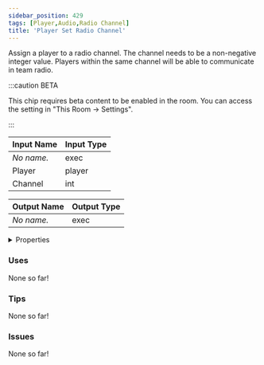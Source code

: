 ```yaml
---
sidebar_position: 429
tags: [Player,Audio,Radio Channel]
title: 'Player Set Radio Channel'
---
```


Assign a player to a radio channel. The channel needs to be a non-negative integer value. Players within the same channel will be able to communicate in team radio.

:::caution BETA

This chip requires beta content to be enabled in the room. You can access the setting in "This Room -> Settings".

:::


<EsbSvg />

| Input Name | Input Type |
|-----------|-----------|
| *No name.* | exec |
| Player | player |
| Channel | int |

| Output Name | Output Type |
|-----------|-----------|
| *No name.* | exec |


<details>
  <summary>Properties</summary>
  <div>
    <div>
    <table>
      <thead>
        <tr>
          <th>Is beta required?</th>
          <th>✅</th>
        </tr>
        <tr>
          <th>Is this chip a trolling risk?</th>
          <th>❌</th>
        </tr>
        <tr>
          <th>Is this chip a role assignment risk?</th>
          <th>❌</th>
        </tr>
        <tr>
          <th>Chip UUID</th>
          <th>231d05ba-8577-4d1e-888d-115e657dd525</th>
        </tr>
      </thead>
    </table>
    </div>
  </div>
</details>

### Uses

None so far!

### Tips

None so far!

### Issues

None so far!